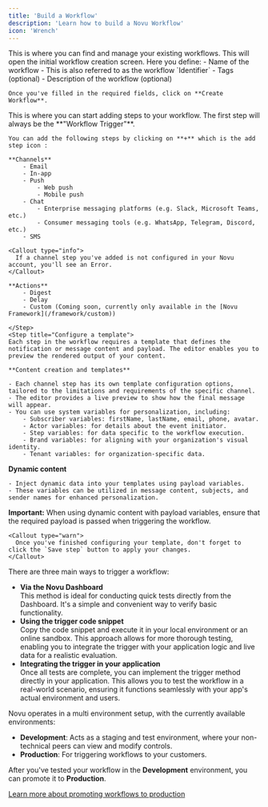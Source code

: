 ```yaml
---
title: 'Build a Workflow'
description: 'Learn how to build a Novu Workflow'
icon: 'Wrench'
---
```


<Steps>
  <Step title="Navigate to the workflows tab in the Novu Dashboard">
    This is where you can find and manage your existing workflows.
  </Step>
  <Step title="Click on Create Workflow">
    This will open the initial workflow creation screen.
    Here you define:
    - Name of the workflow
        - This is also referred to as the workflow `Identifier`
    - Tags (optional)
    - Description of the workflow (optional)

    Once you've filled in the required fields, click on **Create Workflow**.

  </Step>
  <Step title="Add a workflow step">
    This is where you can start adding steps to your workflow. The first step will always be the **"Workflow Trigger"**.

    You can add the following steps by clicking on **+** which is the add step icon :

    **Channels**
        - Email
        - In-app
        - Push
            - Web push
            - Mobile push
        - Chat
            - Enterprise messaging platforms (e.g. Slack, Microsoft Teams, etc.)
            - Consumer messaging tools (e.g. WhatsApp, Telegram, Discord, etc.)
        - SMS

    <Callout type="info">
      If a channel step you've added is not configured in your Novu account, you'll see an Error.
    </Callout>

    **Actions**
        - Digest
        - Delay
        - Custom (Coming soon, currently only available in the [Novu Framework](/framework/custom))

    </Step>
    <Step title="Configure a template">
    Each step in the workflow requires a template that defines the notification or message content and payload. The editor enables you to preview the rendered output of your content.

    **Content creation and templates**

    - Each channel step has its own template configuration options, tailored to the limitations and requirements of the specific channel.
    - The editor provides a live preview to show how the final message will appear.
    - You can use system variables for personalization, including:
        - Subscriber variables: firstName, lastName, email, phone, avatar.
        - Actor variables: for details about the event initiator.
        - Step variables: for data specific to the workflow execution.
        - Brand variables: for aligning with your organization's visual identity.
        - Tenant variables: for organization-specific data.

**Dynamic content**

    - Inject dynamic data into your templates using payload variables.
    - These variables can be utilized in message content, subjects, and sender names for enhanced personalization.

**Important:** When using dynamic content with payload variables, ensure that the required payload is passed when triggering the workflow.

    <Callout type="warn">
      Once you've finished configuring your template, don't forget to click the `Save step` button to apply your changes.
    </Callout>

  </Step>
  
<Step title="Trigger the workflow">
  There are three main ways to trigger a workflow:

- **Via the Novu Dashboard**  
   This method is ideal for conducting quick tests directly from the Dashboard. It's a simple and convenient way to verify basic functionality.
- **Using the trigger code snippet**  
  Copy the code snippet and execute it in your local environment or an online sandbox. This approach allows for more thorough testing, enabling you to integrate the trigger with your application logic and live data for a realistic evaluation.
- **Integrating the trigger in your application**  
   Once all tests are complete, you can implement the trigger method directly in your application. This allows you to test the workflow in a real-world scenario, ensuring it functions seamlessly with your app's actual environment and users.

</Step>

<Step title="Promote a workflow to the production environment">
Novu operates in a multi environment setup, with the currently available environments:

- **Development**: Acts as a staging and test environment, where your non-technical peers can view and modify controls.
- **Production**: For triggering workflows to your customers.

After you've tested your workflow in the **Development** environment, you can promote it to **Production**.

[Learn more about promoting workflows to production](/framework/deployment/production)

</Step>
</Steps>
